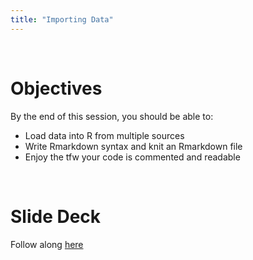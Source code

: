 ```yaml
---
title: "Importing Data"
---
```


<br>

# Objectives

By the end of this session, you should be able to:

* Load data into R from multiple sources
* Write Rmarkdown syntax and knit an Rmarkdown file
* Enjoy the tfw your code is commented and readable

<br>

# Slide Deck

Follow along [here](decks/w02_deck.html)